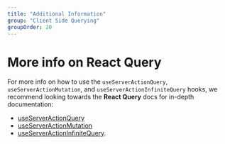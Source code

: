 ```yaml
---
title: "Additional Information"
group: "Client Side Querying"
groupOrder: 20
---
```


# More info on React Query

For more info on how to use the `useServerActionQuery`, `useServerActionMutation`, and `useServerActionInfiniteQuery` hooks, we recommend looking towards the **React Query** docs for in-depth documentation:

- [useServerActionQuery](https://tanstack.com/query/latest/docs/framework/react/reference/useQuery#usequery)
- [useServerActionMutation](https://tanstack.com/query/latest/docs/framework/react/reference/useMutation#usemutation)
- [useServerActionInfiniteQuery](https://tanstack.com/query/latest/docs/framework/react/reference/useInfiniteQuery#useinfinitequery).
